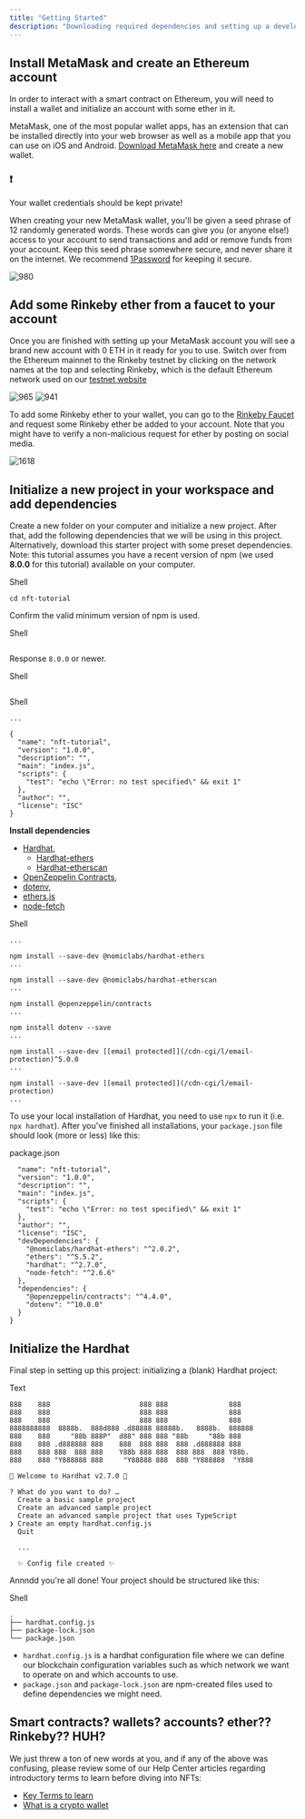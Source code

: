 ```yaml
---
title: "Getting Started"
description: "Downloading required dependencies and setting up a development environment"
---
```


## Install MetaMask and create an Ethereum account

In order to interact with a smart contract on Ethereum, you will need to install a wallet and initialize an account with some ether in it. 

MetaMask, one of the most popular wallet apps, has an extension that can be installed directly into your web browser as well as a mobile app that you can use on iOS and Android. [Download MetaMask here](https://metamask.io/download.html) and create a new wallet.

 ### ❗️
 
 Your wallet credentials should be kept private!
 
 When creating your new MetaMask wallet, you'll be given a seed phrase of 12 randomly generated words. These words can give you (or anyone else!) access to your account to send transactions and add or remove funds from your account. Keep this seed phrase somewhere secure, and never share it on the internet. We recommend [1Password](https://1password.com/) for keeping it secure.

![980](/images/4575913-mm-os-.png "mm-os-.png") 

## Add some Rinkeby ether from a faucet to your account

Once you are finished with setting up your MetaMask account you will see a brand new account with 0 ETH in it ready for you to use. Switch over from the Ethereum mainnet to the Rinkeby testnet by clicking on the network names at the top and selecting Rinkeby, which is the default Ethereum network used on our [testnet website](http://testnets.opensea.io/) 

![965](/images/e1218e8-mm-os-2.png "mm-os-2.png") ![941](/images/f4b7e6b-mm-os-3.png "mm-os-3.png") 

To add some Rinkeby ether to your wallet, you can go to the [Rinkeby Faucet](https://faucet.rinkeby.io/) and request some Rinkeby ether be added to your account. Note that you might have to verify a non-malicious request for ether by posting on social media.

![1618](/images/8f50689-Screen_Shot_2021-11-28_at_9.58.36_PM.png "Screen Shot 2021-11-28 at 9.58.36 PM.png") 

## Initialize a new project in your workspace and add dependencies

Create a new folder on your computer and initialize a new project. After that, add the following dependencies that we will be using in this project. Alternatively, download this starter project with some preset dependencies. Note: this tutorial assumes you have a recent version of npm (we used **8.0.0** for this tutorial) available on your computer.

Shell


```mkdir nft-tutorial
cd nft-tutorial

```

Confirm the valid minimum version of npm is used.

Shell


```npm --version

```

Response `8.0.0` or newer. 

Shell


```npm init

```

Shell


```# fill out the form fields or use defaults
...

{
  "name": "nft-tutorial",
  "version": "1.0.0",
  "description": "",
  "main": "index.js",
  "scripts": {
    "test": "echo \"Error: no test specified\" && exit 1"
  },
  "author": "",
  "license": "ISC"
}

```

**Install dependencies**

* [Hardhat](https://hardhat.org/getting-started/#overview),  
   * [Hardhat-ethers](https://hardhat.org/plugins/nomiclabs-hardhat-ethers.html)  
   * [Hardhat-etherscan](https://hardhat.org/plugins/nomiclabs-hardhat-etherscan.html)
* [OpenZeppelin Contracts](https://docs.openzeppelin.com/contracts/4.x/),
* [dotenv](https://www.npmjs.com/package/dotenv),
* [ethers.js](https://docs.ethers.io/v5/)
* [node-fetch](https://www.npmjs.com/package/node-fetch)

Shell


```npm install --save-dev hardhat
...

npm install --save-dev @nomiclabs/hardhat-ethers
...

npm install --save-dev @nomiclabs/hardhat-etherscan
...

npm install @openzeppelin/contracts
...

npm install dotenv --save
...

npm install --save-dev [[email protected]](/cdn-cgi/l/email-protection)^5.0.0
...

npm install --save-dev [[email protected]](/cdn-cgi/l/email-protection)
...

```

To use your local installation of Hardhat, you need to use `npx` to run it (i.e. `npx hardhat`). After you've finished all installations, your `package.json` file should look (more or less) like this:

package.json


```{
  "name": "nft-tutorial",
  "version": "1.0.0",
  "description": "",
  "main": "index.js",
  "scripts": {
    "test": "echo \"Error: no test specified\" && exit 1"
  },
  "author": "",
  "license": "ISC",
  "devDependencies": {
    "@nomiclabs/hardhat-ethers": "^2.0.2",
    "ethers": "^5.5.2",
    "hardhat": "^2.7.0",
    "node-fetch": "^2.6.6"
  },
  "dependencies": {
    "@openzeppelin/contracts": "^4.4.0",
    "dotenv": "^10.0.0"
  }
}

```

## Initialize the Hardhat

Final step in setting up this project: initializing a (blank) Hardhat project:

Text


``` npx hardhat
888    888                      888 888               888
888    888                      888 888               888
888    888                      888 888               888
8888888888  8888b.  888d888 .d88888 88888b.   8888b.  888888
888    888     "88b 888P"  d88" 888 888 "88b     "88b 888
888    888 .d888888 888    888  888 888  888 .d888888 888
888    888 888  888 888    Y88b 888 888  888 888  888 Y88b.
888    888 "Y888888 888     "Y88888 888  888 "Y888888  "Y888

👷 Welcome to Hardhat v2.7.0 👷‍

? What do you want to do? …
  Create a basic sample project
  Create an advanced sample project
  Create an advanced sample project that uses TypeScript
❯ Create an empty hardhat.config.js
  Quit
  
  ...
  
  ✨ Config file created ✨

```

Annndd you're all done! Your project should be structured like this:

Shell


``` tree -L 3 -I 'node_modules*|cache*'
.
├── hardhat.config.js
├── package-lock.json
└── package.json

```

* `hardhat.config.js` is a hardhat configuration file where we can define our blockchain configuration variables such as which network we want to operate on and which accounts to use.
* `package.json` and `package-lock.json` are npm-created files used to define dependencies we might need.

## Smart contracts? wallets? accounts? ether?? Rinkeby?? HUH?

We just threw a ton of new words at you, and if any of the above was confusing, please review some of our Help Center articles regarding introductory terms to learn before diving into NFTs:

* [Key Terms to learn](https://support.opensea.io/hc/en-us/articles/1500003113761-What-are-the-key-terms-to-know-before-I-get-started-)
* [What is a crypto wallet](https://support.opensea.io/hc/en-us/articles/1500008812861-What-is-a-crypto-wallet-)